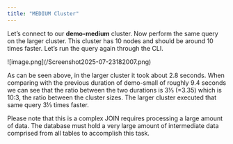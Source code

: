 ```yaml
---
title: "MEDIUM Cluster"
---
```


Let’s connect to our **demo-medium** cluster. Now perform the same query on the larger cluster.
This cluster has 10 nodes and should be around 10 times faster. Let’s run the query again
through the CLI.

<Frame caption="Query for demo-medium.">
  ![image.png](/Screenshot2025-07-23182007.png)
</Frame>

As can be seen above, in the larger cluster it took about 2.8 seconds. When comparing with the previous duration of demo-small of roughly 9.4 seconds we can see that the ratio between the two durations is 3⅓ (=3.35) which is 10:3, the ratio between the cluster sizes. The larger cluster executed that same query 3⅓ times faster.

Please note that this is a complex JOIN requires processing a large amount of data. The database must hold a very large amount of intermediate data comprised from all tables to accomplish this task.